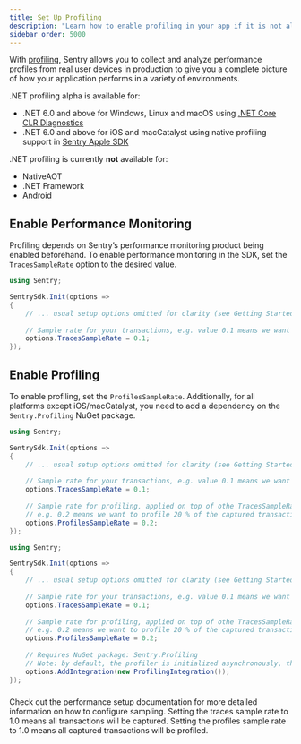 ```yaml
---
title: Set Up Profiling
description: "Learn how to enable profiling in your app if it is not already set up."
sidebar_order: 5000
---
```


<PlatformContent includePath="profiling/index/preface" />

With [profiling](/product/profiling/), Sentry allows you to collect and analyze performance profiles from real user devices in production to give you a complete picture of how your application performs in a variety of environments.

<Note>

.NET profiling alpha is available for:
- .NET 6.0 and above for Windows, Linux and macOS using [.NET Core CLR Diagnostics](https://learn.microsoft.com/en-us/dotnet/core/diagnostics/diagnostics-client-library)
- .NET 6.0 and above for iOS and macCatalyst using native profiling support in [Sentry Apple SDK](/platforms/apple/)

.NET profiling is currently **not** available for:
- NativeAOT
- .NET Framework
- Android

</Note>

## Enable Performance Monitoring

Profiling depends on Sentry’s performance monitoring product being enabled beforehand. To enable performance monitoring in the SDK, set the `TracesSampleRate` option to the desired value.

```csharp
using Sentry;

SentrySdk.Init(options =>
{
    // ... usual setup options omitted for clarity (see Getting Started) ...
    
    // Sample rate for your transactions, e.g. value 0.1 means we want to report 10% of transactions.
    options.TracesSampleRate = 0.1;
});
```

## Enable Profiling

To enable profiling, set the `ProfilesSampleRate`. 
Additionally, for all platforms except iOS/macCatalyst, you need to add a dependency on the `Sentry.Profiling` NuGet package.

```csharp {tabTitle:iOS/macCatalyst}
using Sentry;

SentrySdk.Init(options =>
{
    // ... usual setup options omitted for clarity (see Getting Started) ...
    
    // Sample rate for your transactions, e.g. value 0.1 means we want to report 10% of transactions.
    options.TracesSampleRate = 0.1;
    
    // Sample rate for profiling, applied on top of othe TracesSampleRate, 
    // e.g. 0.2 means we want to profile 20 % of the captured transactions, i.e. 2 % of all transactions.
    options.ProfilesSampleRate = 0.2;
});
```

```csharp {tabTitle:Windows/Linux/macOS}
using Sentry;

SentrySdk.Init(options =>
{
    // ... usual setup options omitted for clarity (see Getting Started) ...
    
    // Sample rate for your transactions, e.g. value 0.1 means we want to report 10% of transactions.
    options.TracesSampleRate = 0.1;
    
    // Sample rate for profiling, applied on top of othe TracesSampleRate, 
    // e.g. 0.2 means we want to profile 20 % of the captured transactions, i.e. 2 % of all transactions.
    options.ProfilesSampleRate = 0.2;
    
    // Requires NuGet package: Sentry.Profiling
    // Note: by default, the profiler is initialized asynchronously, this can be tuned by passing an desired initialization timeout to the constructor.
    options.AddIntegration(new ProfilingIntegration());
});
```

### 

Check out the <PlatformLink to="/performance/">performance setup documentation</PlatformLink> for more detailed information on how to configure sampling. 
Setting the traces sample rate to 1.0 means all transactions will be captured.
Setting the profiles sample rate to 1.0 means all captured transactions will be profiled.
